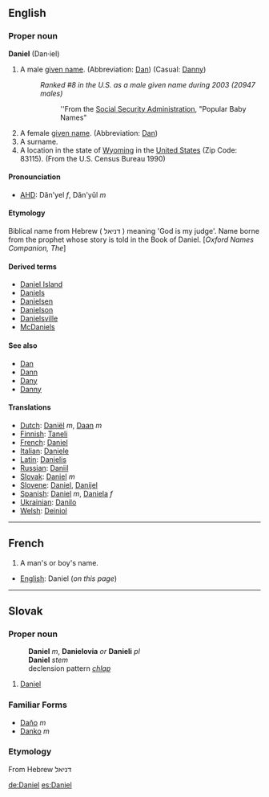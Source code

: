 ==English==
===Proper noun===
'''Daniel''' (Dan&middot;iel)
#A male [[given name]]. (Abbreviation: [[Dan]]) (Casual: [[Danny]])
#:''Ranked #8 in the U.S. as a male given name during 2003 (20947 males)''
#::''From the [http://www.ssa.gov Social Security Administration], "Popular Baby Names"
#A female [[given name]]. (Abbreviation: [[Dan]])
#A surname.
#A location in the state of [[Wyoming]] in the [[United States]] (Zip Code: 83115). (From the U.S. Census Bureau 1990)


====Pronounciation====
*[[AHD]]: Dăn'yel ''f'', Dăn'yŭl ''m''

====Etymology====
Biblical name from Hebrew ( דניאל ) meaning 'God is my judge'. Name borne from the prophet whose story is told in the Book of Daniel. [''Oxford Names Companion, The'']

====Derived terms====
*[[Daniel Island]]
*[[Daniels]]
*[[Danielsen]]
*[[Danielson]]
*[[Danielsville]]
*[[McDaniels]]

====See also====
*[[Dan]]
*[[Dann]]
*[[Dany]]
*[[Danny]]

====Translations====
*[[Dutch]]: [[Daniël]] ''m'', [[Daan]] ''m''
*[[Finnish]]: [[Taneli]]
*[[French]]: [[Daniel]]
*[[Italian]]: [[Daniele]]
*[[Latin]]: [[Danielis]]
*[[Russian]]: [[Daniil]]
*[[Slovak]]: [[Daniel#Slovak|Daniel]] ''m''
*[[Slovene]]: [[Daniel]], [[Danijel]]
*[[Spanish]]: [[Daniel]] ''m'', [[Daniela]] ''f''
*[[Ukrainian]]: [[Danilo]]
*[[Welsh]]: [[Deiniol]]
----

==French==

#A man's or boy's name.

*[[English]]: Daniel (''on this page'')
----

== Slovak ==
=== Proper noun ===
:'''Daniel''' ''m'', '''Danielovia''' ''or'' '''Danieli''' ''pl''
:'''Daniel''' ''stem''
:declension pattern ''[[Slovak declension pattern chlap|chlap]]''
# [[Daniel#English|Daniel]]
=== Familiar Forms ===
* [[Daňo]] ''m''
* [[Danko]] ''m''
=== Etymology ===
From Hebrew דניאל

[[de:Daniel]]
[[es:Daniel]]